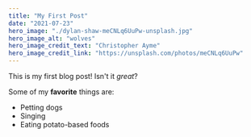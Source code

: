 ```yaml
---
title: "My First Post"
date: "2021-07-23"
hero_image: "./dylan-shaw-meCNLq6UuPw-unsplash.jpg"
hero_image_alt: "wolves"
hero_image_credit_text: "Christopher Ayme"
hero_image_credit_link: "https://unsplash.com/photos/meCNLq6UuPw"
---
```


This is my first blog post! Isn't it *great*?

Some of my **favorite** things are:

* Petting dogs
* Singing
* Eating potato-based foods